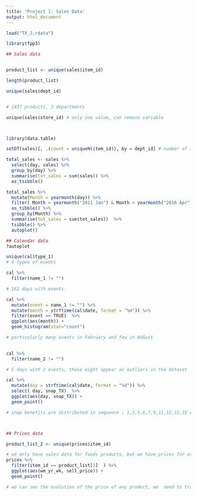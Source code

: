 ```yaml
---
title: 'Project 1: Sales Data'
output: html_document
---
```



```r

load("TX_2.rdata")

```

```r


library(fpp3)

## Sales data


product_list <- unique(sales$item_id) 

length(product_list)

unique(sales$dept_id)


# 1437 products, 3 departments

unique(sales$store_id) # only one value, can remove variable



library(data.table) 

setDT(sales)[, .(count = uniqueN(item_id)), by = dept_id] # number of items per department

total_sales <- sales %>%
  select(day, sales) %>%
  group_by(day) %>%
  summarise(tot_sales = sum(sales)) %>%
  as_tsibble()

total_sales %>%
  mutate(Month = yearmonth(day)) %>%
  filter( Month > yearmonth("2011 Jan") & Month < yearmonth("2016 Apr") ) %>%
  as_tibble() %>%
  group_by(Month) %>%
  summarise(tot_sales = sum(tot_sales))  %>%
  tsibble() %>%
  autoplot()

```

```r

## Calendar data
?autoplot

unique(cal$type_1) 
# 4 types of events

cal %>%
  filter(name_1 != "") 

# 162 days with events

cal %>%
  mutate(event = name_1 != "") %>%
  mutate(month = strftime(cal$date, format = "%m")) %>%
  filter(event == TRUE)  %>%
  ggplot(aes(month)) +
  geom_histogram(stat="count")

# particularly many events in February and few in AUGust
  

cal %>%
  filter(name_2 != "") 

# 5 days with 2 events, these might appear as outliers in the dataset

cal %>%
  mutate(day = strftime(cal$date, format = "%d")) %>%
  select( day, snap_TX)  %>%
  ggplot(aes(day, snap_TX)) +
  geom_point() 

# snap benefits are distributed in sequence : 1,3,5,6,7,9,11,12,13,15 every month throughout the data set




```

```r

## Prices data

product_list_2 <- unique(prices$item_id)

# we only have sales data for foods products, but we have prices for other products 
prices %>%
  filter(item_id == product_list[1]  ) %>%
  ggplot(aes(wm_yr_wk, sell_price)) +
  geom_point()

# we can see the evolution of the price of any product, we  need to transform the wm_yr_wk variable to get a continuous time variable
  
  
  

```
